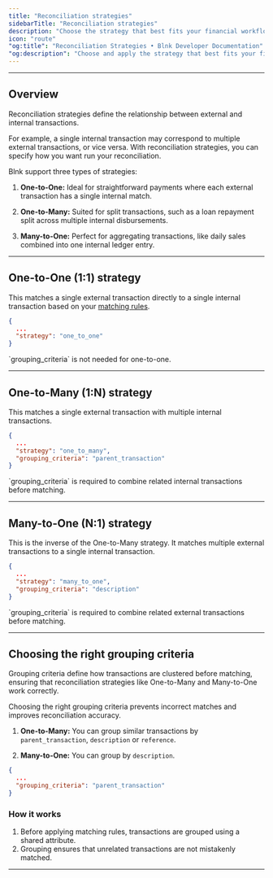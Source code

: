 ```yaml
---
title: "Reconciliation strategies"
sidebarTitle: "Reconciliation strategies"
description: "Choose the strategy that best fits your financial workflows."
icon: "route"
"og:title": "Reconciliation Strategies • Blnk Developer Documentation"
"og:description": "Choose and apply the strategy that best fits your financial workflows."
---
```



---

## Overview

Reconciliation strategies define the relationship between external and internal transactions.

For example, a single internal transaction may correspond to multiple external transactions, or vice versa. With reconciliation strategies, you can specify how you want run your reconciliation.

Blnk support three types of strategies:

1. **One-to-One:** Ideal for straightforward payments where each external transaction has a single internal match.

2. **One-to-Many:** Suited for split transactions, such as a loan repayment split across multiple internal disbursements.

3. **Many-to-One:** Perfect for aggregating transactions, like daily sales combined into one internal ledger entry.

---

## One-to-One (1:1) strategy

This matches a single external transaction directly to a single internal transaction based on your [matching rules](/reconciliations/matching-rules).

```json
{
  ...
  "strategy": "one_to_one"
}
```

<Tip>
  `grouping_criteria` is not needed for one-to-one.
</Tip>

---

## One-to-Many (1:N) strategy

This matches a single external transaction with multiple internal transactions.

```json
{
  ...
  "strategy": "one_to_many",
  "grouping_criteria": "parent_transaction"
}
```

<Warning>
  `grouping_criteria` is required to combine related internal transactions before matching.
</Warning>

---

## Many-to-One (N:1) strategy

This is the inverse of the One-to-Many strategy. It matches multiple external transactions to a single internal transaction.

```json
{
  ...
  "strategy": "many_to_one",
  "grouping_criteria": "description"
}
```

<Warning>
  `grouping_criteria` is required to combine related external transactions before matching.
</Warning>

---

## Choosing the right grouping criteria

Grouping criteria define how transactions are clustered before matching, ensuring that reconciliation strategies like One-to-Many and Many-to-One work correctly. 

Choosing the right grouping criteria prevents incorrect matches and improves reconciliation accuracy.

1. **One-to-Many:** You can group similar transactions by `parent_transaction`, `description` or `reference`.

2. **Many-to-One:** You can group by `description`.

```json Example
{
  ...
  "grouping_criteria": "parent_transaction"
}
```

### How it works

1. Before applying matching rules, transactions are grouped using a shared attribute.
2. Grouping ensures that unrelated transactions are not mistakenly matched.

---

<NeedHelp />